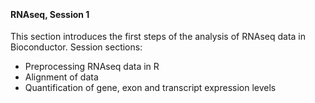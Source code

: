 <br>

#### **RNAseq, Session 1**

This section introduces the first steps of the analysis of RNAseq data in Bioconductor.
Session sections:

* Preprocessing RNAseq data in R
* Alignment of data
* Quantification of gene, exon and transcript expression levels